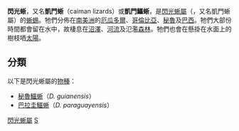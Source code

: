 {{Automatic taxobox
| taxon = Dracaena(爬行类)
| authority = 
| name = 閃光蜥屬
| image = Dracaena_guianensis_(1).jpg
| image_caption = [[秘魯鱷蜥|秘魯鱷蜥]]
| subdivision_ranks = [[種|種]]
| subdivision =
* [[秘魯鱷蜥|秘魯鱷蜥]] ''D. guianensis''
* [[巴拉圭鱷蜥|巴拉圭鱷蜥]] ''D. paraguayensis''
}}
'''閃光蜥'''，又名'''凱門蜥'''（caiman lizards）或'''凱門鱷蜥'''，是[[閃光蜥屬|閃光蜥屬]]（''{{lang-la|Dracaena}}''，又名凱門蜥屬）的[[蜥蜴|蜥蜴]]。牠們分佈在[[南美洲|南美洲]]的[[厄瓜多爾|厄瓜多爾]]、[[哥倫比亞|哥倫比亞]]、[[秘魯|秘魯]]及[[巴西|巴西]]。牠們大部份時間都會留在水中，故棲息在[[沼澤|沼澤]]、[[河流|河流]]及氾濫[[森林|森林]]。牠們也會在懸掛在水面上的樹枝哂[[太陽|太陽]]。

==分類==
以下是閃光蜥屬的[[物種|物種]]：
* [[秘魯鱷蜥|秘魯鱷蜥]]（''D. guianensis''）
* [[巴拉圭鱷蜥|巴拉圭鱷蜥]]（''D. paraguayensis''）

{{Commonscat|Dracaena guianensis}}
{{taxonbar}}
[[Category:閃光蜥屬|]]
[[Category:美洲蜥蜴科|S]]